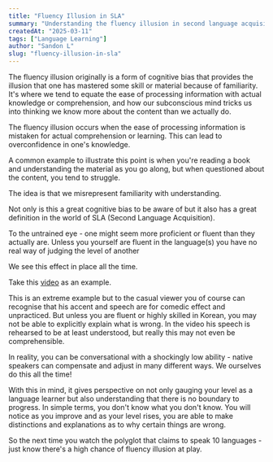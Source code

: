 ```yaml
---
title: "Fluency Illusion in SLA"
summary: "Understanding the fluency illusion in second language acquisition"
createdAt: "2025-03-11"
tags: ["Language Learning"]
author: "Sandon L"
slug: "fluency-illusion-in-sla"
---
```



The fluency illusion originally is a form of cognitive bias that provides the illusion that one has mastered some skill or material because of familiarity. It's where we tend to equate the ease of processing information with actual knowledge or comprehension, and how our subconscious mind tricks us into thinking we know more about the content than we actually do.

<Quote>
  The fluency illusion occurs when the ease of processing information is
  mistaken for actual comprehension or learning. This can lead to overconfidence
  in one's knowledge.
</Quote>

A common example to illustrate this point is when you're reading a book and understanding the material as you go along, but when questioned about the content, you tend to struggle.

The idea is that we misrepresent familiarity with understanding.

Not only is this a great cognitive bias to be aware of but it also has a great definition in the world of SLA (Second Language Acquisition).

<Quote>
  To the untrained eye - one might seem more proficient or fluent than they
  actually are. Unless you yourself are fluent in the language(s) you have no
  real way of judging the level of another
</Quote>

We see this effect in place all the time.

Take this [video](https://www.youtube.com/watch?v=NoUSoopYwVc) as an example.

This is an extreme example but to the casual viewer you of course can recognise that his accent and speech are for comedic effect and unpracticed. But unless you are fluent or highly skilled in Korean, you may not be able to explicitly explain what is wrong. In the video his speech is rehearsed to be at least understood, but really this may not even be comprehensible.

In reality, you can be conversational with a shockingly low ability - native speakers can compensate and adjust in many different ways. We ourselves do this all the time!

With this in mind, it gives perspective on not only gauging your level as a language learner but also understanding that there is no boundary to progress. In simple terms, you don't know what you don't know. You will notice as you improve and as your level rises, you are able to make distinctions and explanations as to why certain things are wrong.

So the next time you watch the polyglot that claims to speak 10 languages - just know there's a high chance of fluency illusion at play.
